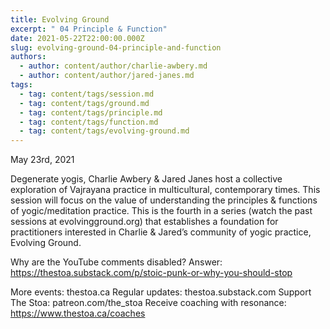```yaml
---
title: Evolving Ground
excerpt: " 04 Principle & Function"
date: 2021-05-22T22:00:00.000Z
slug: evolving-ground-04-principle-and-function
authors:
  - author: content/author/charlie-awbery.md
  - author: content/author/jared-janes.md
tags:
  - tag: content/tags/session.md
  - tag: content/tags/ground.md
  - tag: content/tags/principle.md
  - tag: content/tags/function.md
  - tag: content/tags/evolving-ground.md
---
```


May 23rd, 2021

Degenerate yogis, Charlie Awbery & Jared Janes host a collective exploration of Vajrayana practice in multicultural, contemporary times. This session will focus on the value of understanding the principles & functions of yogic/meditation practice. This is the fourth in a series (watch the past sessions at evolvingground.org) that establishes a foundation for practitioners interested in Charlie & Jared’s community of yogic practice, Evolving Ground.

Why are the YouTube comments disabled? Answer: https://thestoa.substack.com/p/stoic-punk-or-why-you-should-stop

More events: thestoa.ca 
Regular updates: thestoa.substack.com 
Support The Stoa: patreon.com/the_stoa 
Receive coaching with resonance: https://www.thestoa.ca/coaches

